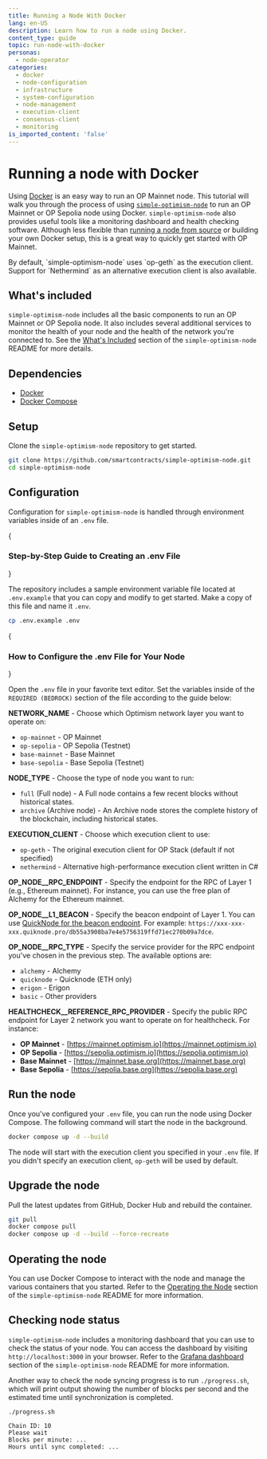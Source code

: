 ```yaml
---
title: Running a Node With Docker
lang: en-US
description: Learn how to run a node using Docker.
content_type: guide
topic: run-node-with-docker
personas:
  - node-operator
categories:
  - docker
  - node-configuration
  - infrastructure
  - system-configuration
  - node-management
  - execution-client
  - consensus-client
  - monitoring
is_imported_content: 'false'
---
```



# Running a node with Docker

Using [Docker](https://docs.docker.com/engine/install/) is an easy way to run an OP Mainnet node.
This tutorial will walk you through the process of using [`simple-optimism-node`](https://github.com/smartcontracts/simple-optimism-node) to run an OP Mainnet or OP Sepolia node using Docker.
`simple-optimism-node` also provides useful tools like a monitoring dashboard and health checking software.
Although less flexible than [running a node from source](/operators/node-operators/tutorials/node-from-source) or building your own Docker setup, this is a great way to quickly get started with OP Mainnet.

<Callout type="info">
  By default, `simple-optimism-node` uses `op-geth` as the execution client. Support for `Nethermind` as an alternative execution client is also available.
</Callout>

## What's included

`simple-optimism-node` includes all the basic components to run an OP Mainnet or OP Sepolia node.
It also includes several additional services to monitor the health of your node and the health of the network you're connected to.
See the [What's Included](https://github.com/smartcontracts/simple-optimism-node#whats-included) section of the `simple-optimism-node` README for more details.

## Dependencies

*   [Docker](https://docs.docker.com/engine/install/)
*   [Docker Compose](https://docs.docker.com/compose/install/)

## Setup

Clone the `simple-optimism-node` repository to get started.

```bash
git clone https://github.com/smartcontracts/simple-optimism-node.git
cd simple-optimism-node
```

## Configuration

Configuration for `simple-optimism-node` is handled through environment variables inside of an `.env` file.

<Steps>
  {<h3>Step-by-Step Guide to Creating an .env File</h3>}

  The repository includes a sample environment variable file located at `.env.example` that you can copy and modify to get started. Make a copy of this file and name it `.env`.

  ```bash
  cp .env.example .env
  ```

  {<h3>How to Configure the .env File for Your Node</h3>}

  Open the `.env` file in your favorite text editor. Set the variables inside of the `REQUIRED (BEDROCK)` section of the file according to the guide below:

  **NETWORK_NAME** - Choose which Optimism network layer you want to operate on:

  *   `op-mainnet` - OP Mainnet
  *   `op-sepolia` - OP Sepolia (Testnet)
  *   `base-mainnet` - Base Mainnet
  *   `base-sepolia` - Base Sepolia (Testnet)

  **NODE_TYPE** - Choose the type of node you want to run:

  *   `full` (Full node) - A Full node contains a few recent blocks without historical states.
  *   `archive` (Archive node) - An Archive node stores the complete history of the blockchain, including historical states.

  **EXECUTION_CLIENT** - Choose which execution client to use:

  *   `op-geth` - The original execution client for OP Stack (default if not specified)
  *   `nethermind` - Alternative high-performance execution client written in C#

  **OP_NODE__RPC_ENDPOINT** - Specify the endpoint for the RPC of Layer 1 (e.g., Ethereum mainnet). For instance, you can use the free plan of Alchemy for the Ethereum mainnet.

  **OP_NODE__L1_BEACON** - Specify the beacon endpoint of Layer 1. You can use [QuickNode for the beacon endpoint](https://www.quicknode.com). For example: `https://xxx-xxx-xxx.quiknode.pro/db55a3908ba7e4e5756319ffd71ec270b09a7dce`.

  **OP_NODE__RPC_TYPE** - Specify the service provider for the RPC endpoint you've chosen in the previous step. The available options are:

  *   `alchemy` - Alchemy
  *   `quicknode` - Quicknode (ETH only)
  *   `erigon` - Erigon
  *   `basic` - Other providers

  **HEALTHCHECK__REFERENCE_RPC_PROVIDER** - Specify the public RPC endpoint for Layer 2 network you want to operate on for healthcheck. For instance:

  *   **OP Mainnet** - [https://mainnet.optimism.io](https://mainnet.optimism.io)
  *   **OP Sepolia** - [https://sepolia.optimism.io](https://sepolia.optimism.io)
  *   **Base Mainnet** - [https://mainnet.base.org](https://mainnet.base.org)
  *   **Base Sepolia** - [https://sepolia.base.org](https://sepolia.base.org)
</Steps>

## Run the node

Once you've configured your `.env` file, you can run the node using Docker Compose.
The following command will start the node in the background.

```bash
docker compose up -d --build
```

The node will start with the execution client you specified in your `.env` file. If you didn't specify an execution client, `op-geth` will be used by default.

## Upgrade the node

Pull the latest updates from GitHub, Docker Hub and rebuild the container.

```bash
git pull
docker compose pull
docker compose up -d --build --force-recreate
```

## Operating the node

You can use Docker Compose to interact with the node and manage the various containers that you started.
Refer to the [Operating the Node](https://github.com/smartcontracts/simple-optimism-node#operating-the-node) section of the `simple-optimism-node` README for more information.

## Checking node status

`simple-optimism-node` includes a monitoring dashboard that you can use to check the status of your node.
You can access the dashboard by visiting `http://localhost:3000` in your browser.
Refer to the [Grafana dashboard](https://github.com/smartcontracts/simple-optimism-node#grafana-dashboard) section of the `simple-optimism-node` README for more information.

Another way to check the node syncing progress is to run `./progress.sh`, which will print output showing the number of blocks per second and the estimated time until synchronization is completed.

```
./progress.sh
```

```
Chain ID: 10
Please wait
Blocks per minute: ...
Hours until sync completed: ...
```
